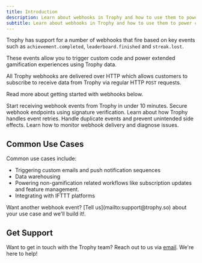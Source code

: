 ```yaml
---
title: Introduction
description: Learn about webhooks in Trophy and how to use them to power custom gamification integrations.
subtitle: Learn about webhooks in Trophy and how to use them to power custom gamification integrations.
---
```


Trophy has support for a number of webhooks that fire based on key events such as `achievement.completed`, `leaderboard.finished` and `streak.lost`.

These events allow you to trigger custom code and power extended gamification experiences using Trophy data.

All Trophy webhooks are delivered over HTTP which allows customers to subscribe to receive data from Trophy via regular HTTP `POST` requests.

Read more about getting started with webhooks below.

<CardGroup>
  <Card title="Quick Start" icon="circle-play" href="/webhooks/quickstart">
    Start receiving webhook events from Trophy in under 10 minutes.
  </Card>
  <Card title="Security" icon="shield-check" href="/webhooks/security">
    Secure webhook endpoints using signature verification.
  </Card>
  <Card title="Retries" icon="refresh-ccw" href="/webhooks/security">
    Learn about how Trophy handles event retries.
  </Card>
  <Card title="Idempotency" icon="repeat" href="/webhooks/security">
    Handle duplicate events and prevent unintended side effects.
  </Card>
  <Card title="Observability" icon="activity" href="/webhooks/security">
    Learn how to monitor webhook delivery and diagnose issues.
  </Card>
</CardGroup>

## Common Use Cases

Common use cases include:

- Triggering custom emails and push notification sequences
- Data warehousing
- Powering non-gamification related workflows like subscription updates and feature management.
- Integrating with IFTTT platforms

<Note>
  Want another webhook event? [Tell us](mailto:support@trophy.so) about your use
  case and we'll build it!.
</Note>

## Get Support

Want to get in touch with the Trophy team? Reach out to us via [email](mailto:support@trophy.so). We're here to help!
